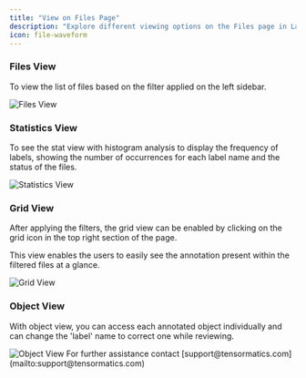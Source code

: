 ```yaml
---
title: "View on Files Page"
description: "Explore different viewing options on the Files page in Labellerr, including Files View, Statistics View, Grid View, and Object View."
icon: file-waveform
---
```


### Files View

To view the list of files based on the filter applied on the left sidebar.

<Frame>
  <img src="https://cdn.labellerr.com/1%20%20Documentation/ce9cecc4-5509-4132-9ddf-6534c2280eb6.webp" alt="Files View" />
</Frame>

### Statistics View

To see the stat view with histogram analysis to display the frequency of labels, showing the number of occurrences for each label name and the status of the files.

<Frame>
  <img src="https://cdn.labellerr.com/1%20%20Documentation/7db5b1b6-54ad-4997-be57-904af948d3a5.webp" alt="Statistics View" />
</Frame>

### Grid View

After applying the filters, the grid view can be enabled by clicking on the grid icon in the top right section of the page.

This view enables the users to easily see the annotation present within the filtered files at a glance.

<Frame>
  <img src="https://cdn.labellerr.com/1%20%20Documentation/7dd25ae1-d952-4448-ab24-d874f37bef31.webp" alt="Grid View" />
</Frame>

### Object View

With object view, you can access each annotated object individually and can change the 'label' name to correct one while reviewing.

<Frame>
  <img src="https://cdn.labellerr.com/1%20%20Documentation/0e23cdcb-20dd-476e-9e06-f534cf28890e.webp" alt="Object View" />
</Frame>

<Note>
For further assistance contact [support@tensormatics.com](mailto:support@tensormatics.com)
</Note>
